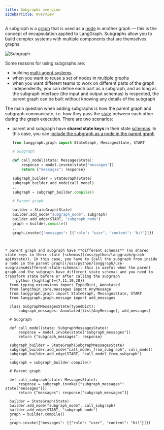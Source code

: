 ```yaml
---
title: Subgraphs overview
sidebarTitle: Overview
---
```



<AlphaCallout />

A subgraph is a [graph](/oss/python/langgraph/graph-api#graphs) that is used as a [node](/oss/python/langgraph/graph-api#nodes) in another graph — this is the concept of encapsulation applied to LangGraph. Subgraphs allow you to build complex systems with multiple components that are themselves graphs.

![Subgraph](/oss/images/subgraph.png)


Some reasons for using subgraphs are:

* building [multi-agent systems](/oss/python/langgraph/multi-agent)
* when you want to reuse a set of nodes in multiple graphs
* when you want different teams to work on different parts of the graph independently, you can define each part as a subgraph, and as long as the subgraph interface (the input and output schemas) is respected, the parent graph can be built without knowing any details of the subgraph

The main question when adding subgraphs is how the parent graph and subgraph communicate, i.e. how they pass the [state](/oss/python/langgraph/graph-api#state) between each other during the graph execution. There are two scenarios:

* parent and subgraph have **shared state keys** in their state [schemas](/oss/python/langgraph/graph-api#state). In this case, you can [include the subgraph as a node in the parent graph](/oss/python/langgraph/use-subgraphs#shared-state-schemas)
  ```python {highlight={12,17}}
  from langgraph.graph import StateGraph, MessagesState, START
  
  # Subgraph
  
  def call_model(state: MessagesState):
      response = model.invoke(state["messages"])
      return {"messages": response}
  
  subgraph_builder = StateGraph(State)
  subgraph_builder.add_node(call_model)
  ...
  subgraph = subgraph_builder.compile()
  
  # Parent graph
  
  builder = StateGraph(State)
  builder.add_node("subgraph_node", subgraph)
  builder.add_edge(START, "subgraph_node")
  graph = builder.compile()
  ...
  graph.invoke({"messages": [{"role": "user", "content": "hi!"}]})
```


* parent graph and subgraph have **different schemas** (no shared state keys in their state [schemas](/oss/python/langgraph/graph-api#state)). In this case, you have to [call the subgraph from inside a node in the parent graph](/oss/python/langgraph/use-subgraphs#different-state-schemas): this is useful when the parent graph and the subgraph have different state schemas and you need to transform state before or after calling the subgraph
  ```python {highlight={7,11,19,28}}
  from typing_extensions import TypedDict, Annotated
  from langchain_core.messages import AnyMessage
  from langgraph.graph import StateGraph, MessagesState, START
  from langgraph.graph.message import add_messages
  
  class SubgraphMessagesState(TypedDict):
      subgraph_messages: Annotated[list[AnyMessage], add_messages]
  
  # Subgraph
  
  def call_model(state: SubgraphMessagesState):
      response = model.invoke(state["subgraph_messages"])
      return {"subgraph_messages": response}
  
  subgraph_builder = StateGraph(SubgraphMessagesState)
  subgraph_builder.add_node("call_model_from_subgraph", call_model)
  subgraph_builder.add_edge(START, "call_model_from_subgraph")
  ...
  subgraph = subgraph_builder.compile()
  
  # Parent graph
  
  def call_subgraph(state: MessagesState):
      response = subgraph.invoke({"subgraph_messages": state["messages"]})
      return {"messages": response["subgraph_messages"]}
  
  builder = StateGraph(State)
  builder.add_node("subgraph_node", call_subgraph)
  builder.add_edge(START, "subgraph_node")
  graph = builder.compile()
  ...
  graph.invoke({"messages": [{"role": "user", "content": "hi!"}]})
```


